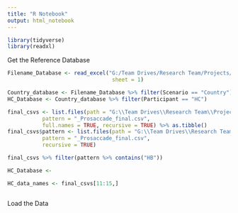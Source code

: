 ```yaml
---
title: "R Notebook"
output: html_notebook
---
```



```r

library(tidyverse)
library(readxl)

```

Get the Reference Database

```r
 
Filename_Database <- read_excel("G:/Team Drives/Research Team/Projects/2018 Driving Sim Reproducibility/File Reference Database.xlsx", 
                                 sheet = 1)

Country_database <- Filename_Database %>% filter(Scenario == "Country")
HC_Database <- Country_database %>% filter(Participant == "HC")

final_csvs <- list.files(path = "G:\\Team Drives\\Research Team\\Projects\\2018 Driving Sim Reproducibility\\4_Analysis_Saccades\\", 
           pattern = "_Prosaccade_final.csv", 
           full.names = TRUE, recursive = TRUE) %>% as.tibble()
final_csvs$pattern <- list.files(path = "G:\\Team Drives\\Research Team\\Projects\\2018 Driving Sim Reproducibility\\4_Analysis_Saccades\\", 
           pattern = "_Prosaccade_final.csv", 
           recursive = TRUE)

final_csvs %>% filter(pattern %>% contains("HB"))

HC_Database <- 

HC_data_names <- final_csvs[11:15,]



```

Load the Data

```r




```


